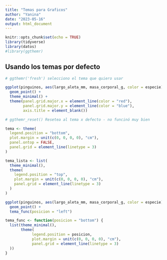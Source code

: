 ```yaml
---
title: "Temas para Graficos"
author: "Yanina"
date: "2023-05-16"
output: html_document
---
```


```r
knitr::opts_chunk$set(echo = TRUE)
library(tidyverse)
library(datos)
#library(ggthemr)

```

## Usando los temas por defecto

```r

# ggthemr('fresh') selecciono el tema que quiero usar

ggplot(pinguinos, aes(largo_aleta_mm, masa_corporal_g, color = especie)) +
  geom_point() +
  theme_minimal() +
  theme(panel.grid.major.x = element_line(color = "red"),
        panel.grid.major.y = element_line(color = "blue"),
        axis.title = element_blank())

# ggthemr_reset() Resetea al tema x defecto - no funcinó muy bien


```


```r

tema <- theme(
  legend.position = "bottom",
  plot.margin = unit(c(0, 0, 0, 0), "cm"),
  panel.ontop = FALSE,
  panel.grid = element_line(linetype = 3)
)

tema_lista <- list(
  theme_minimal(),
  theme(
    legend.position = "top",
    plot.margin = unit(c(0, 0, 0, 0), "cm"),
    panel.grid = element_line(linetype = 3)
  )
)


```

```r

ggplot(pinguinos, aes(largo_aleta_mm, masa_corporal_g, color = especie)) +
  geom_point() +
  tema_func(posicion = "left")


```


```r
tema_func <- function(posicion = "bottom") {
  list(theme_minimal(),
       theme(
	        legend.position = posicion,
	        plot.margin = unit(c(0, 0, 0, 0), "cm"),
	        panel.grid = element_line(linetype = 3)
  ))
}

```



